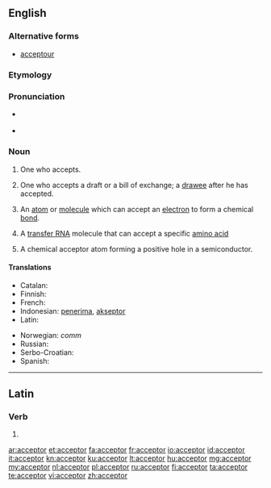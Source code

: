 ==English==

===Alternative forms===
* {{qualifier|obsolete|rare}} [[acceptour]]

===Etymology===
{{suffix|accept|or}}

===Pronunciation===
* {{a|RP}} {{IPA|/əkˈsɛptə(r)/}}
* {{a|US}} {{IPA|æk.ˈsɛp.tɚ/}}

===Noun===
{{en-noun}}

# One who accepts.
# {{context|legal|commerce|lang=en}} One who accepts a draft or a bill of exchange; a [[drawee]] after he has accepted.
# {{context|chemistry|lang=en}} An [[atom]] or [[molecule]] which can accept an [[electron]] to form a chemical [[bond]].
# {{context|biochemistry|lang=en}} A [[transfer RNA]] molecule that can accept a specific [[amino acid]]
# {{context|physics|lang=en}} A chemical acceptor atom forming a positive hole in a semiconductor.

====Translations====
{{trans-top|one who accepts}}
* Catalan: {{t|ca|acceptant|m|f}}
* Finnish: {{t+|fi|vastaanottaja}}
* French: {{t+|fr|accepteur|m}}
* Indonesian: [[terima|penerima]], [[akseptor]]
* Latin: {{t|la|acceptator}}
{{trans-mid}}
* Norwegian: ''comm'' {{t|no|akseptant|c}}
* Russian: {{t+|ru|акцептант|m}}
* Serbo-Croatian: {{t|sh|akceptor|m}}
* Spanish: {{t+|es|aceptador|m}}
{{trans-bottom}}

----

==Latin==

===Verb===
{{la-verb-form|acceptor}}

# {{conjugation of|acceptō||1|s|pres|pass|ind|lang=la}}

[[ar:acceptor]]
[[et:acceptor]]
[[fa:acceptor]]
[[fr:acceptor]]
[[io:acceptor]]
[[id:acceptor]]
[[it:acceptor]]
[[kn:acceptor]]
[[ku:acceptor]]
[[lt:acceptor]]
[[hu:acceptor]]
[[mg:acceptor]]
[[my:acceptor]]
[[nl:acceptor]]
[[pl:acceptor]]
[[ru:acceptor]]
[[fi:acceptor]]
[[ta:acceptor]]
[[te:acceptor]]
[[vi:acceptor]]
[[zh:acceptor]]